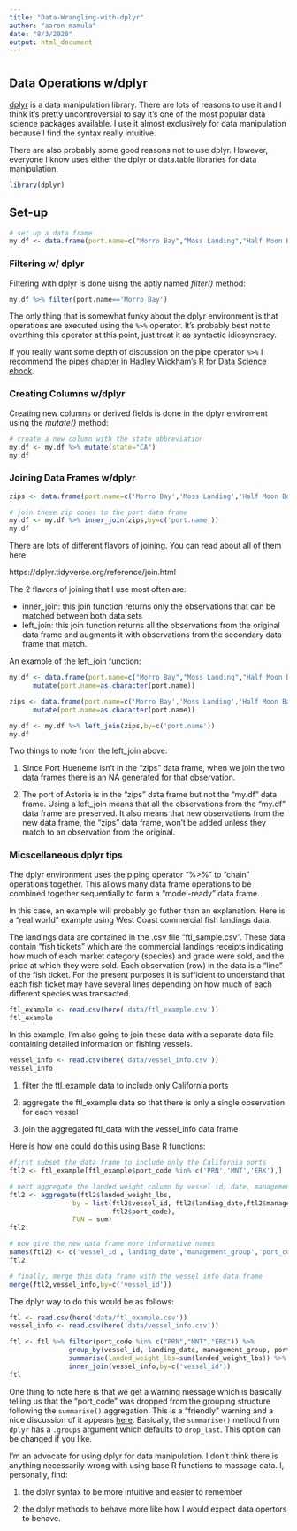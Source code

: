 ```yaml
---
title: "Data-Wrangling-with-dplyr"
author: "aaron mamula"
date: "8/3/2020"
output: html_document
---
```


# {.tabset .tabset-fade .tabset-pills}


## Data Operations w/dplyr

[dplyr](https://dplyr.tidyverse.org/) is a data manipulation library. There are lots of reasons to use it and I think it's pretty uncontroversial to say it's one of the most popular data science packages available.  I use it almost exclusively for data manipulation because I find the syntax really intuitive.  

There are also probably some good reasons not to use dplyr. However, everyone I know uses either the dplyr or data.table libraries for data manipulation.

```r
library(dplyr)
```


## Set-up 

```r
# set up a data frame
my.df <- data.frame(port.name=c("Morro Bay","Moss Landing","Half Moon Bay"),latitude=c(35.37,36.804,37.503),longitude=c(-120.85,-121.7869,-122.4822))

```

### Filtering w/ dplyr

Filtering with dplyr is done uisng the aptly named *filter()* method:

```r
my.df %>% filter(port.name=='Morro Bay')
```

The only thing that is somewhat funky about the dplyr environment is that operations are executed using the ```%>%``` operator. It's probably best not to overthing this operator at this point, just treat it as syntactic idiosyncracy.

If you really want some depth of discussion on the pipe operator ```%>%``` I recommend [the pipes chapter in Hadley Wickham's R for Data Science ebook](https://r4ds.had.co.nz/pipes.html).

### Creating Columns w/dplyr

Creating new columns or derived fields is done in the dplyr enviroment using the *mutate()* method:

```r
# create a new column with the state abbreviation
my.df <- my.df %>% mutate(state="CA")
my.df

```

### Joining Data Frames w/dplyr

```r
zips <- data.frame(port.name=c('Morro Bay','Moss Landing','Half Moon Bay','Port Hueneme'),zip=c(93442,95039,94019,93043))

# join these zip codes to the port data frame
my.df <- my.df %>% inner_join(zips,by=c('port.name'))
my.df
```

There are lots of different flavors of joining. You can read about all of them here:

https://dplyr.tidyverse.org/reference/join.html

The 2 flavors of joining that I use most often are:

* inner_join: this join function returns only the observations that can be matched between both data sets
* left_join: this join function returns all the observations from the original data frame and augments it with observations from the secondary data frame that match.

An example of the left_join function:

```r
my.df <- data.frame(port.name=c("Morro Bay","Moss Landing","Half Moon Bay",port.name="Port Hueneme"),latitude=c(35.37,36.804,37.503,34.1478),longitude=c(-120.85,-121.7869,-122.4822,119.1951)) %>%
      mutate(port.name=as.character(port.name))

zips <- data.frame(port.name=c('Morro Bay','Moss Landing','Half Moon Bay','Astoria'),zip=c(93442,95039,94019,97103)) %>%
      mutate(port.name=as.character(port.name))

my.df <- my.df %>% left_join(zips,by=c('port.name'))
my.df
```


Two things to note from the left_join above:

1. Since Port Hueneme isn't in the "zips" data frame, when we join the two data frames there is an NA generated for that observation.

2. The port of Astoria is in the "zips" data frame but not the "my.df" data frame. Using a left_join means that all the observations from the "my.df" data frame are preserved. It also means that new observations from the new data frame, the "zips" data frame, won't be added unless they match to an observation from the original.

### Micscellaneous dplyr tips

The dplyr environment uses the piping operator "%>%" to "chain" operations together. This allows many data frame operations to be combined together sequentially to form a "model-ready" data frame.

In this case, an example will probably go futher than an explanation. Here is a "real world" example using West Coast commercial fish landings data. 

The landings data are contained in the .csv file "ftl_sample.csv". These data contain "fish tickets" which are the commercial landings receipts indicating how much of each market category (species) and grade were sold, and the price at which they were sold. Each observation (row) in the data is a "line" of the fish ticket. For the present purposes it is sufficient to understand that each fish ticket may have several lines depending on how much of each different species was transacted.

```r
ftl_example <- read.csv(here('data/ftl_example.csv'))
ftl_example
```

In this example, I'm also going to join these data with a separate data file containing detailed information on fishing vessels. 

```r
vessel_info <- read.csv(here('data/vessel_info.csv'))
vessel_info
```

1. filter the ftl_example data to include only California ports

2. aggregate the ftl_example data so that there is only a single observation for each vessel

3. join the aggregated ftl_data with the vessel_info data frame

Here is how one could do this using Base R functions:
```r
#first subset the data frame to include only the California ports
ftl2 <- ftl_example[ftl_example$port_code %in% c('PRN','MNT','ERK'),]

# next aggregate the landed weight column by vessel id, date, management group, and port code
ftl2 <- aggregate(ftl2$landed_weight_lbs,
                by = list(ftl2$vessel_id, ftl2$landing_date,ftl2$management_group,
                          ftl2$port_code),
                FUN = sum)
ftl2
```

```r
# now give the new data frame more informative names
names(ftl2) <- c('vessel_id','landing_date','management_group','port_code','landed_weight_lbs')
ftl2
```

```r
# finally, merge this data frame with the vessel info data frame
merge(ftl2,vessel_info,by=c('vessel_id'))
```

The dplyr way to do this would be as follows:

```r
ftl <- read.csv(here('data/ftl_example.csv'))
vessel_info <- read.csv(here('data/vessel_info.csv'))

ftl <- ftl %>% filter(port_code %in% c("PRN","MNT","ERK")) %>%
               group_by(vessel_id, landing_date, management_group, port_code) %>%
               summarise(landed_weight_lbs=sum(landed_weight_lbs)) %>%
               inner_join(vessel_info,by=c('vessel_id'))
ftl
```

One thing to note here is that we get a warning message which is basically telling us that the "port_code" was dropped from the grouping structure following the ```summarise()``` aggregation. This is a "friendly" warning and a nice discussion of it appears [here](https://stackoverflow.com/questions/62140483/how-to-interpret-dplyr-message-summarise-regrouping-output-by-x-override). Basically, the ```summarise()``` method from ```dplyr``` has a ```.groups``` argument which defaults to ```drop_last```. This option can be changed if you like.


I'm an advocate for using dplyr for data manipulation. I don't think there is anything necessarily wrong with using base R functions to massage data. I, personally, find:

1. the dplyr syntax to be more intuitive and easier to remember

2. the dplyr methods to behave more like how I would expect data opertors to behave.

